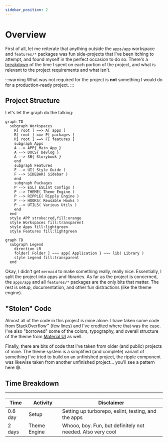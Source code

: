 ```yaml
---
sidebar_position: 2
---
```


# Overview

First of all, let me reiterate that anything outside the `apps/app` workspace and `features/*` packages was fun side-projects that I've been itching to attempt, and found myself in the perfect occasion to do so. There's a [breakdown](#time-breakdown) of the time I spent on each portion of the project, and what is relevant to the project requirements and what isn't. 

:::warning
What was not required for the project is **not** something I would do for a production-ready project.
:::

## Project Structure

Let's let the graph do the talking: 
```mermaid
graph TD
  subgraph Workspaces
    R[ root ] ==> A[ apps ]
    R[ root ] ==> P[ packages ]
    R[ root ] ==> F[ features ]
    subgraph Apps
    A --> APP{ Main App }
    A --> DOCS{ Devlog }
    A --> SB{ Storybook }
    end
    subgraph Features
    F --> UI( Style Guide )
    F --> SIDEBAR( Sidebar )
    end
    subgraph Packages
    P --> ESL( ESLint Configs )
    P --> THEME( Theme Engine )
    P --> RIPPLE( Ripple Engine )
    P --> HOOKS( Reusable Hooks )
    P --> UTILS( Various Utils )
    end
  end
  style APP stroke:red,fill:orange
  style Workspaces fill:transparent
  style Apps fill:lightgreen
  style Features fill:lightgreen
```

```mermaid
graph TD
  subgraph Legend
    direction LR
    folder[ Folder ] ~~~ app{ Application } ~~~ lib( Library )
    style Legend fill:transparent
  end
```

  Okay, I didn't get `mermaid` to make something really, really nice. Essentially, I split the project into apps and libraries. As far as the project is concerned, the `apps/app` and all `features/*` packages are the only bits that matter. The rest is setup, documentation, and other fun distractions (like the theme engine).

## "Stolen" Code

Almost all of the code in this project is mine alone. I have taken some code from StackOverflow&trade; (few lines) and I've credited where that was the case. I've also "borrowed" some of the colors, typography, and overall structure of the theme from [Material UI](https://material-ui.com/) as well. 

Finally, there are bits of code that I've taken from older (and public) projects of mine. The theme system is a simplified (and complete) variant of something I've tried to build on an unfinished project, the ripple component was likewise taken from another unfinished project... you'll see a pattern here :sweat_smile:.

## Time Breakdown

---
| Time | Activity | Disclaimer |
| --- | --- | --- |
| 0.6 day | Setup | Setting up turborepo, eslint, testing, and the apps |
| 2 days | Theme Engine | Whooo, boy. Fun, but definitely not needed. Also very cool |